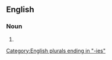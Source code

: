 ==English==

===Noun===
{{head|en|noun form}}

# {{plural of|en|abbotcy}}

[[Category:English plurals ending in "-ies"]]